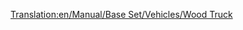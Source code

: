 [[Translation:en/Manual/Base Set/Vehicles/Wood Truck]]
{{nl/Wagons|Naam=Houtwagon
|Afbeelding=[[File:en/Woodtruck.png]]
|NormaalKosten=£1,414 ($2,828)
|NormaalGewicht=16 / 46 t
|NormaalCapaciteit=30 ton hout
|MonoKosten=£1,414 ($2,828)
|MonoGewicht=16 / 51 t
|MonoCapaciteit=35 ton hout
|MagKosten=£1,414 ($2,828)
|MagGewicht=16 / 53 t
|MagCapaciteit=37 ton hout
|Omschrijving=Hout is één van de kostbaarste goederen die je kan transporteren in [[nl/Manual/Klimaat#Subtropisch|tropische]] scenario's. Na het vinden van een houtzagerij snap je waarom er zoveel hout vernietigd wordt. De houtwagon is daarnaast ook beschikbaar in [[nl/Manual/Klimaat#Gematigd|gematigde]] en [[nl/Manual/Klimaat#Subarctisch|subarctische]] klimaten.
}}
